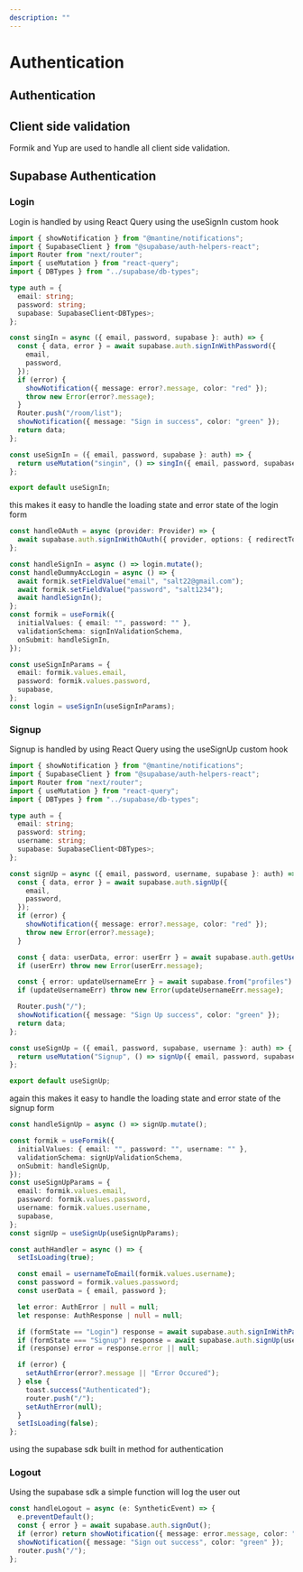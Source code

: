 ```yaml
---
description: ""
---
```


# Authentication

## Authentication

## Client side validation

Formik and Yup are used to handle all client side validation.

## Supabase Authentication

### Login

Login is handled by using React Query using the useSignIn custom hook

```ts
import { showNotification } from "@mantine/notifications";
import { SupabaseClient } from "@supabase/auth-helpers-react";
import Router from "next/router";
import { useMutation } from "react-query";
import { DBTypes } from "../supabase/db-types";

type auth = {
  email: string;
  password: string;
  supabase: SupabaseClient<DBTypes>;
};

const singIn = async ({ email, password, supabase }: auth) => {
  const { data, error } = await supabase.auth.signInWithPassword({
    email,
    password,
  });
  if (error) {
    showNotification({ message: error?.message, color: "red" });
    throw new Error(error?.message);
  }
  Router.push("/room/list");
  showNotification({ message: "Sign in success", color: "green" });
  return data;
};

const useSignIn = ({ email, password, supabase }: auth) => {
  return useMutation("singin", () => singIn({ email, password, supabase }));
};

export default useSignIn;
```

this makes it easy to handle the loading state and error state of the login form

```ts
const handleOAuth = async (provider: Provider) => {
  await supabase.auth.signInWithOAuth({ provider, options: { redirectTo: "/" } });
};

const handleSignIn = async () => login.mutate();
const handleDummyAccLogin = async () => {
  await formik.setFieldValue("email", "salt22@gmail.com");
  await formik.setFieldValue("password", "salt1234");
  await handleSignIn();
};
const formik = useFormik({
  initialValues: { email: "", password: "" },
  validationSchema: signInValidationSchema,
  onSubmit: handleSignIn,
});

const useSignInParams = {
  email: formik.values.email,
  password: formik.values.password,
  supabase,
};
const login = useSignIn(useSignInParams);
```

### Signup

Signup is handled by using React Query using the useSignUp custom hook

```ts
import { showNotification } from "@mantine/notifications";
import { SupabaseClient } from "@supabase/auth-helpers-react";
import Router from "next/router";
import { useMutation } from "react-query";
import { DBTypes } from "../supabase/db-types";

type auth = {
  email: string;
  password: string;
  username: string;
  supabase: SupabaseClient<DBTypes>;
};

const signUp = async ({ email, password, username, supabase }: auth) => {
  const { data, error } = await supabase.auth.signUp({
    email,
    password,
  });
  if (error) {
    showNotification({ message: error?.message, color: "red" });
    throw new Error(error?.message);
  }

  const { data: userData, error: userErr } = await supabase.auth.getUser();
  if (userErr) throw new Error(userErr.message);

  const { error: updateUsernameErr } = await supabase.from("profiles").update({ username }).eq("id", userData.user.id);
  if (updateUsernameErr) throw new Error(updateUsernameErr.message);

  Router.push("/");
  showNotification({ message: "Sign Up success", color: "green" });
  return data;
};

const useSignUp = ({ email, password, supabase, username }: auth) => {
  return useMutation("Signup", () => signUp({ email, password, supabase, username }));
};

export default useSignUp;
```

again this makes it easy to handle the loading state and error state of the signup form

```ts
const handleSignUp = async () => signUp.mutate();

const formik = useFormik({
  initialValues: { email: "", password: "", username: "" },
  validationSchema: signUpValidationSchema,
  onSubmit: handleSignUp,
});
const useSignUpParams = {
  email: formik.values.email,
  password: formik.values.password,
  username: formik.values.username,
  supabase,
};
const signUp = useSignUp(useSignUpParams);
```

```ts
const authHandler = async () => {
  setIsLoading(true);

  const email = usernameToEmail(formik.values.username);
  const password = formik.values.password;
  const userData = { email, password };

  let error: AuthError | null = null;
  let response: AuthResponse | null = null;

  if (formState == "Login") response = await supabase.auth.signInWithPassword(userData);
  if (formState === "Signup") response = await supabase.auth.signUp(userData);
  if (response) error = response.error || null;

  if (error) {
    setAuthError(error?.message || "Error Occured");
  } else {
    toast.success("Authenticated");
    router.push("/");
    setAuthError(null);
  }
  setIsLoading(false);
};
```

using the supabase sdk built in method for authentication

### Logout

Using the supabase sdk a simple function will log the user out

```ts
const handleLogout = async (e: SyntheticEvent) => {
  e.preventDefault();
  const { error } = await supabase.auth.signOut();
  if (error) return showNotification({ message: error.message, color: "red" });
  showNotification({ message: "Sign out success", color: "green" });
  router.push("/");
};
```
